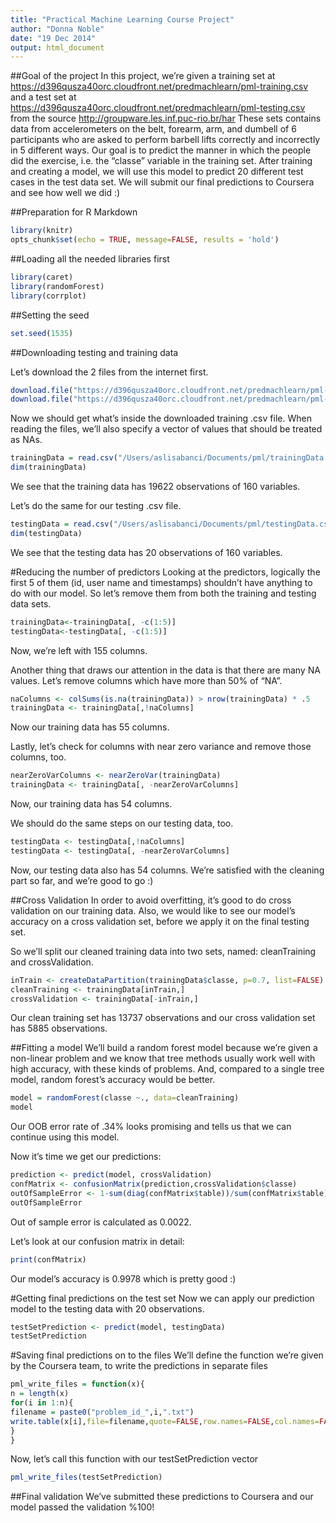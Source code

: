```yaml
---
title: "Practical Machine Learning Course Project"
author: "Donna Noble"
date: "19 Dec 2014"
output: html_document
---
```



##Goal of the project
In this project, we're given a training set at
<https://d396qusza40orc.cloudfront.net/predmachlearn/pml-training.csv>
and a test set at <https://d396qusza40orc.cloudfront.net/predmachlearn/pml-testing.csv> from the source <http://groupware.les.inf.puc-rio.br/har>
These sets contains data from accelerometers on the belt, forearm, arm, and dumbell of 6 participants who are asked to perform barbell lifts correctly and incorrectly in 5 different ways. Our goal is to predict the manner in which the people did the exercise, i.e. the "classe" variable in the training set. After training and creating a model, we will use this model to predict 20 different test cases in the test data set. We will submit our final predictions to Coursera and see how well we did :)

##Preparation for R Markdown
```r
library(knitr)
opts_chunk$set(echo = TRUE, message=FALSE, results = 'hold')
```


##Loading all the needed libraries first
```r
library(caret)
library(randomForest)
library(corrplot)
```


##Setting the seed
```r
set.seed(1535)
```


##Downloading testing and training data

Let's download the 2 files from the internet first.
```r
download.file("https://d396qusza40orc.cloudfront.net/predmachlearn/pml-training.csv", "/Users/aslisabanci/Documents/pml/trainingData.csv", method="curl")
download.file("https://d396qusza40orc.cloudfront.net/predmachlearn/pml-testing.csv", "/Users/aslisabanci/Documents/pml/testingData.csv", method="curl")
```

Now we should get what's inside the downloaded training .csv file. When reading the files, we'll also specify a vector of values that should be treated as NAs.
```r
trainingData = read.csv("/Users/aslisabanci/Documents/pml/trainingData.csv", na.strings = c("NA", "#DIV/0!",""))
dim(trainingData)
```
We see that the training data has 19622 observations of 160 variables.

Let's do the same for our testing .csv file.
```r
testingData = read.csv("/Users/aslisabanci/Documents/pml/testingData.csv", na.strings = c("NA", "#DIV/0!",""))
dim(testingData)
```
We see that the testing data has 20 observations of 160 variables.

#Reducing the number of predictors
Looking at the predictors, logically the first 5 of them (id, user name and timestamps) shouldn't have anything to do with our model. So let's remove them from both the training and testing data sets.
```r
trainingData<-trainingData[, -c(1:5)]
testingData<-testingData[, -c(1:5)]
```
Now, we're left with 155 columns.

Another thing that draws our attention in the data is that there are many NA values. Let's remove columns which have more than 50% of "NA".
```r
naColumns <- colSums(is.na(trainingData)) > nrow(trainingData) * .5
trainingData <- trainingData[,!naColumns]
```
Now our training data has 55 columns.

Lastly, let's check for columns with near zero variance and remove those columns, too.
```r
nearZeroVarColumns <- nearZeroVar(trainingData)
trainingData <- trainingData[, -nearZeroVarColumns]
```
Now, our training data has 54 columns.

We should do the same steps on our testing data, too. 
```r
testingData <- testingData[,!naColumns]
testingData <- testingData[, -nearZeroVarColumns]
```
Now, our testing data also has 54 columns. We're satisfied with the cleaning part so far, and we're good to go :)

##Cross Validation
In order to avoid overfitting, it's good to do cross validation on our training data. Also, we would like to see our model's accuracy on a cross validation set, before we apply it on the final testing set. 

So we'll split our cleaned training data into two sets, named: cleanTraining and crossValidation.

```r
inTrain <- createDataPartition(trainingData$classe, p=0.7, list=FALSE)
cleanTraining <- trainingData[inTrain,]
crossValidation <- trainingData[-inTrain,]
```
Our clean training set has 13737 observations and our cross validation set has 5885 observations.

##Fitting a model
We'll build a random forest model because we're given a non-linear problem and we know that tree methods usually work well with high accuracy, with these kinds of problems. And, compared to a single tree model, random forest's accuracy would be better.

```r
model = randomForest(classe ~., data=cleanTraining)
model
```

Our OOB error rate of .34% looks promising and tells us that we can continue using this model.

Now it's time we get our predictions:
```r
prediction <- predict(model, crossValidation)
confMatrix <- confusionMatrix(prediction,crossValidation$classe)
outOfSampleError <- 1-sum(diag(confMatrix$table))/sum(confMatrix$table)
outOfSampleError
```
Out of sample error is calculated as 0.0022.

Let's look at our confusion matrix in detail:
```r
print(confMatrix)
```
Our model's accuracy is 0.9978 which is pretty good :)

#Getting final predictions on the test set
Now we can apply our prediction model to the testing data with 20 observations.
```r
testSetPrediction <- predict(model, testingData)
testSetPrediction
```

#Saving final predictions on to the files
We'll define the function we're given by the Coursera team, to write the predictions in separate files
```r
pml_write_files = function(x){
n = length(x)
for(i in 1:n){
filename = paste0("problem_id_",i,".txt")
write.table(x[i],file=filename,quote=FALSE,row.names=FALSE,col.names=FALSE)
}
}
```

Now, let's call this function with our testSetPrediction vector
```r
pml_write_files(testSetPrediction)
```

##Final validation
We've submitted these predictions to Coursera and our model passed the validation %100!
